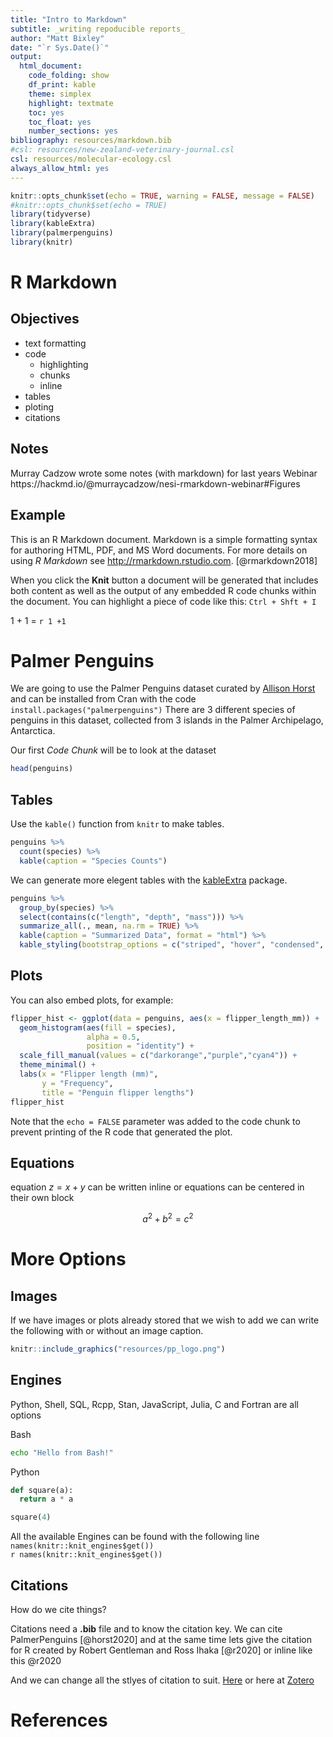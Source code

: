 ```yaml
---
title: "Intro to Markdown"
subtitle: _writing repoducible reports_
author: "Matt Bixley"
date: "`r Sys.Date()`"
output:
  html_document:
    code_folding: show
    df_print: kable
    theme: simplex
    highlight: textmate
    toc: yes
    toc_float: yes
    number_sections: yes
bibliography: resources/markdown.bib
#csl: resources/new-zealand-veterinary-journal.csl
csl: resources/molecular-ecology.csl
always_allow_html: yes
---
```


```r
knitr::opts_chunk$set(echo = TRUE, warning = FALSE, message = FALSE)
#knitr::opts_chunk$set(echo = TRUE)
library(tidyverse)
library(kableExtra)
library(palmerpenguins)
library(knitr)
```

# R Markdown

## Objectives

- text formatting
- code
  * highlighting
  * chunks
  * inline
- tables
- ploting
- citations

## Notes
Murray Cadzow wrote some notes (with markdown) for last years Webinar https://hackmd.io/@murraycadzow/nesi-rmarkdown-webinar#Figures

## Example

This is an R Markdown document. Markdown is a simple formatting syntax for authoring HTML, PDF, and MS Word documents. For more details on using _R Markdown_ see <http://rmarkdown.rstudio.com>. [@rmarkdown2018]

When you click the **Knit** button a document will be generated that includes both content as well as the output of any embedded R code chunks within the document. You can highlight a piece of code like this: `Ctrl + Shft + I`

1 + 1 = `r 1 +1`

# Palmer Penguins

We are going to use the Palmer Penguins dataset curated by [Allison Horst](https://github.com/allisonhorst/palmerpenguins) and can be installed from Cran with the code `install.packages("palmerpenguins")` There are 3 different species of penguins in this dataset, collected from 3 islands in the Palmer Archipelago, Antarctica.

Our first *Code Chunk* will be to look at the dataset 

```r
head(penguins)
```

## Tables  

Use the `kable()` function from `knitr` to make tables.
```r
penguins %>% 
  count(species) %>% 
  kable(caption = "Species Counts")
```
We can generate more elegent tables with the [kableExtra](https://haozhu233.github.io/kableExtra/awesome_table_in_html.html#overview) package.
```r
penguins %>% 
  group_by(species) %>% 
  select(contains(c("length", "depth", "mass"))) %>% 
  summarize_all(., mean, na.rm = TRUE) %>%
  kable(caption = "Summarized Data", format = "html") %>% 
  kable_styling(bootstrap_options = c("striped", "hover", "condensed", "responsive"), full_width = F, position = "left")
```


## Plots

You can also embed plots, for example:

```r
flipper_hist <- ggplot(data = penguins, aes(x = flipper_length_mm)) +
  geom_histogram(aes(fill = species), 
                 alpha = 0.5, 
                 position = "identity") +
  scale_fill_manual(values = c("darkorange","purple","cyan4")) +
  theme_minimal() +
  labs(x = "Flipper length (mm)",
       y = "Frequency",
       title = "Penguin flipper lengths")
flipper_hist
```

Note that the `echo = FALSE` parameter was added to the code chunk to prevent printing of the R code that generated the plot.

## Equations  

equation $z = x + y$ can be written inline or equations can be centered in their own block

$$a^2 + b^2 = c^2$$

# More Options

## Images  

If we have images or plots already stored that we wish to add we can write the following with or without an image caption.

```r
knitr::include_graphics("resources/pp_logo.png")
```

## Engines

Python, Shell, SQL, Rcpp, Stan, JavaScript, Julia, C and Fortran are all options

Bash
```bash
echo "Hello from Bash!"
```
  
Python
```python
def square(a):
  return a * a

square(4)  
```

All the available Engines can be found with the following line `names(knitr::knit_engines$get())`  
`r names(knitr::knit_engines$get())`

## Citations
How do we cite things?

Citations need a **.bib** file and to know the citation key. We can cite PalmerPenguins [@horst2020] and at the same time lets give the citation for R created by Robert Gentleman and Ross Ihaka [@r2020] or inline like this @r2020

And we can change all the stlyes of citation to suit. [Here](https://citationstyles.org/) or here at [Zotero](https://www.zotero.org/styles) 

# References